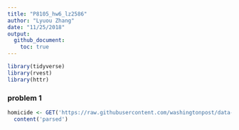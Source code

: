 ```yaml
---
title: "P8105_hw6_lz2586"
author: "Lyuou Zhang"
date: "11/25/2018"
output: 
  github_document:
    toc: true
---
```


```r
library(tidyverse)
library(rvest)
library(httr)

```



### problem 1

```r

homicide <- GET('https://raw.githubusercontent.com/washingtonpost/data-homicides/master/homicide-data.csv') %>% 
  content('parsed')




```

